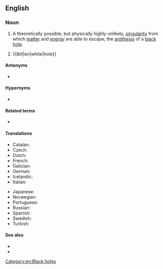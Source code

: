 {{also|white-hole}}
==English==
{{wikipedia}}

===Noun===
{{en-noun}}

# {{lb|en|astrophysics}} A theoretically possible, but physically highly unlikely, [[singularity]] from which [[matter]] and [[energy]] are able to escape; the [[antithesis]] of a [[black hole]].
# {{&lit|en|white|hole}}

====Antonyms====
* {{l|en|black hole}}

====Hypernyms====
* {{l|en|hole}}

====Related terms====
* {{l|en|wormhole}}

====Translations====
{{trans-top|singularity}}
* Catalan: {{t|ca|forat blanc|m}}
* Czech: {{t|cs|bílá díra|f}}
* Dutch: {{t|nl|wit gat|n}}
* French: {{t+|fr|trou blanc|m}}
* Galician: {{t|gl|burato branco|m}}
* German: {{t|de|Weißes Loch|n}}
* Icelandic: {{t|is|hvíthol|n}}
* Italian: {{t|it|buco bianco|m}}
{{trans-mid}}
* Japanese: {{t+|ja|ホワイトホール|tr=howaito hōru}}
* Norwegian: {{t|no|hvitt hull|n}}
* Portuguese: {{t|pt|buraco branco|m}}
* Russian: {{t+|ru|белая дыра́|f}}
* Spanish: {{t|es|agujero blanco|m}}
* Swedish: {{t+|sv|vitt hål|n}}
* Turkish: {{t|tr|ak delik}}
{{trans-bottom}}

====See also====
* {{l|en|star}}
* {{l|en|neutron star}}
[[Category:en:Black holes]]